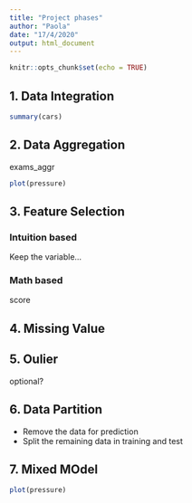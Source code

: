 ```yaml
---
title: "Project phases"
author: "Paola"
date: "17/4/2020"
output: html_document
---
```


```r
knitr::opts_chunk$set(echo = TRUE)
```

## 1. Data Integration


```r
summary(cars)
```

## 2. Data Aggregation

exams_aggr

```r
plot(pressure)
```


## 3. Feature Selection

### Intuition based
Keep the variable... 

### Math based
score

## 4. Missing Value


## 5. Oulier
optional?

## 6. Data Partition
* Remove the data for prediction
* Split the remaining data in training and test


## 7. Mixed MOdel

```r
plot(pressure)
```


